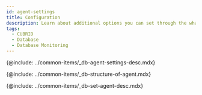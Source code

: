 ```yaml
---
id: agent-settings
title: Configuration
description: Learn about additional options you can set through the whatap.conf file on the database agent server.
tags:
  - CUBRID
  - Database
  - Database Monitoring
---
```



{@include: ../common-items/_db-agent-settings-desc.mdx}

<!-- 에이전트 구성 -->

{@include: ../common-items/_db-structure-of-agent.mdx}

<!-- 에이전트 설정 -->

{@include: ../common-items/_db-set-agent-desc.mdx}

<DocCardList />

